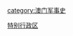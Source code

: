 {{Catnav|頁面分類|人类社会|战争|战役|各国战役}}
{{Catnav|頁面分類|人类社会|战争|各国战争|各国战役}}

[[category:澳门军事史|category:澳门军事史]]
[[Category:中国战役|特别行政区]]